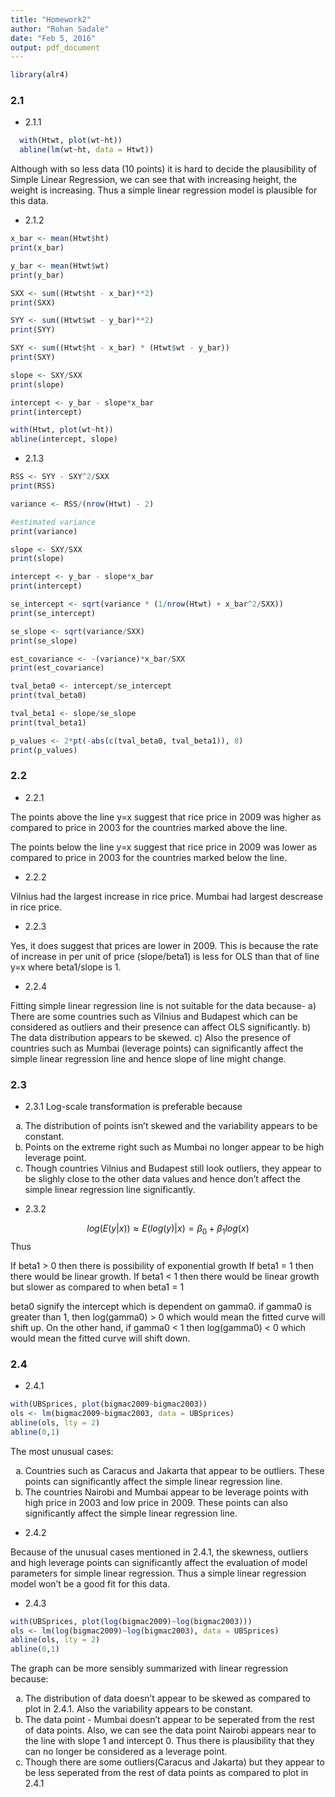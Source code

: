```yaml
---
title: "Homework2"
author: "Rohan Sadale"
date: "Feb 5, 2016"
output: pdf_document
---
```

```r
library(alr4)
```


### 2.1
+ 2.1.1
```r
  with(Htwt, plot(wt~ht))
  abline(lm(wt~ht, data = Htwt))
```

Although with so less data (10 points) it is hard to decide the plausibility of Simple Linear Regression, we can see that with increasing height, the weight is increasing. Thus a simple linear regression model is plausible for this data.

+ 2.1.2
```r
x_bar <- mean(Htwt$ht)
print(x_bar)

y_bar <- mean(Htwt$wt)
print(y_bar)

SXX <- sum((Htwt$ht - x_bar)**2)
print(SXX)

SYY <- sum((Htwt$wt - y_bar)**2)
print(SYY)

SXY <- sum((Htwt$ht - x_bar) * (Htwt$wt - y_bar))
print(SXY)

slope <- SXY/SXX
print(slope)

intercept <- y_bar - slope*x_bar
print(intercept)

with(Htwt, plot(wt~ht))
abline(intercept, slope)
```

+ 2.1.3

```r
RSS <- SYY - SXY^2/SXX
print(RSS)

variance <- RSS/(nrow(Htwt) - 2)

#estimated variance
print(variance)

slope <- SXY/SXX
print(slope)

intercept <- y_bar - slope*x_bar
print(intercept)

se_intercept <- sqrt(variance * (1/nrow(Htwt) + x_bar^2/SXX))
print(se_intercept)

se_slope <- sqrt(variance/SXX)
print(se_slope)
```



```r
est_covariance <- -(variance)*x_bar/SXX
print(est_covariance)

tval_beta0 <- intercept/se_intercept
print(tval_beta0)

tval_beta1 <- slope/se_slope
print(tval_beta1)

p_values <- 2*pt(-abs(c(tval_beta0, tval_beta1)), 8)
print(p_values)
```

### 2.2

+ 2.2.1

The points above the line y=x suggest that rice price in 2009 was higher as compared to price in 2003 for the countries marked above the line.

The points below the line y=x suggest that rice price in 2009 was lower as compared to price in 2003 for the countries marked below the line.

+ 2.2.2

Vilnius had the largest increase in rice price. Mumbai had largest descrease in rice price.

+ 2.2.3

Yes, it does suggest that prices are lower in 2009. This is because the rate of increase in per unit of price (slope/beta1) is less for OLS than that of line y=x where beta1/slope is 1.

+ 2.2.4

Fitting simple linear regression line is not suitable for the data because- 
a) There are some countries such as Vilnius and Budapest which can be considered as outliers and their presence can affect OLS significantly.
b) The data distribution appears to be skewed.
c) Also the presence of countries such as Mumbai (leverage points) can significantly affect the simple linear regression line and hence slope of line might change. 

### 2.3

+ 2.3.1
Log-scale transformation is preferable because 
a) The distribution of points isn't skewed and the variability appears to be constant.
b) Points on the extreme right such as Mumbai no longer appear to be high leverage point.
c) Though countries Vilnius and Budapest still look outliers, they appear to be slighly close to the other data values and hence don't affect the simple linear regression line significantly.

+ 2.3.2

$$log(E(y|x)) \approx E(log(y)|x) = \beta_0 + \beta_1 log(x)$$
Thus
\begin{Large}
$$E(y|x) = e^{\beta_0 + \beta_1 log(x)} = e^{\beta_0}e^{\beta_1 log(x)} = e^{log(\gamma_0)}(e^{log(x)})^{\beta_1} = \gamma_0 x^{\beta_1}$$
\end{Large}

If beta1 > 0 then there is possibility of exponential growth
If beta1 = 1 then there would be linear growth. 
If beta1 < 1 then there would be linear growth but slower as compared to when beta1 = 1

beta0 signify the intercept which is dependent on gamma0. if gamma0 is greater than 1, then log(gamma0) > 0 which would mean the fitted curve will shift up. On the other hand, if gamma0 < 1 then log(gamma0) < 0 which would mean the fitted curve will shift down.


### 2.4
+ 2.4.1

```r
with(UBSprices, plot(bigmac2009~bigmac2003))
ols <- lm(bigmac2009~bigmac2003, data = UBSprices)
abline(ols, lty = 2)
abline(0,1)
```

The most unusual cases:

a) Countries such as Caracus and Jakarta that appear to be outliers. These points can significantly affect the simple linear regression line.
b) The countries Nairobi and Mumbai appear to be leverage points with high price in 2003 and low price in 2009. These points can also significantly affect the simple linear regression line.

+ 2.4.2

Because of the unusual cases mentioned in 2.4.1, the skewness, outliers and high leverage points can significantly affect the evaluation of model parameters for simple linear regression. Thus a simple linear regression model won't be a good fit for this data.

+ 2.4.3

```r
with(UBSprices, plot(log(bigmac2009)~log(bigmac2003)))
ols <- lm(log(bigmac2009)~log(bigmac2003), data = UBSprices)
abline(ols, lty = 2)
abline(0,1)
```

The graph can be more sensibly summarized with linear regression because:

a) The distribution of data doesn't appear to be skewed as compared to plot in 2.4.1. Also the variability appears to be constant.
b) The data point - Mumbai doesn't appear to be seperated from the rest of data points. Also, we can see the data point Nairobi appears near to the line with slope 1 and intercept 0. Thus there is plausibility that they can no longer be considered as a leverage point.
c) Though there are some outliers(Caracus and Jakarta) but they appear to be less seperated from the rest of data points as compared to plot in 2.4.1
